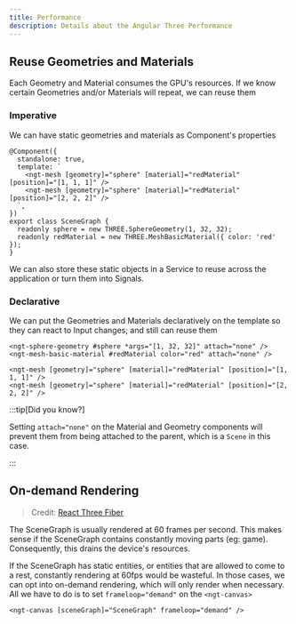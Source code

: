 ```yaml
---
title: Performance
description: Details about the Angular Three Performance
---
```


## Reuse Geometries and Materials

Each Geometry and Material consumes the GPU's resources. If we know certain Geometries and/or Materials will repeat, we can reuse them

### Imperative

We can have static geometries and materials as Component's properties

```angular-ts
@Component({
  standalone: true,
  template: `
    <ngt-mesh [geometry]="sphere" [material]="redMaterial" [position]="[1, 1, 1]" />
    <ngt-mesh [geometry]="sphere" [material]="redMaterial" [position]="[2, 2, 2]" />
  `,
})
export class SceneGraph {
  readonly sphere = new THREE.SphereGeometry(1, 32, 32);
  readonly redMaterial = new THREE.MeshBasicMaterial({ color: 'red' });
}
````

We can also store these static objects in a Service to reuse across the application or turn them into Signals.

### Declarative

We can put the Geometries and Materials declaratively on the template so they can react to Input changes; and still can reuse them

```angular-html
<ngt-sphere-geometry #sphere *args="[1, 32, 32]" attach="none" />
<ngt-mesh-basic-material #redMaterial color="red" attach="none" />

<ngt-mesh [geometry]="sphere" [material]="redMaterial" [position]="[1, 1, 1]" />
<ngt-mesh [geometry]="sphere" [material]="redMaterial" [position]="[2, 2, 2]" />
```

:::tip[Did you know?]

Setting `attach="none"` on the Material and Geometry components will prevent them from being attached to the parent, which is a `Scene` in this case.

:::

## On-demand Rendering

> Credit: [React Three Fiber](https://docs.pmnd.rs/react-three-fiber/advanced/scaling-performance#on-demand-rendering)

The SceneGraph is usually rendered at 60 frames per second. This makes sense if the SceneGraph contains constantly moving parts (eg: game). Consequently, this drains the device's resources.

If the SceneGraph has static entities, or entities that are allowed to come to a rest, constantly rendering at 60fps would be wasteful. In those cases, we can opt into on-demand rendering, which will only render when necessary. All we have to do is to set `frameloop="demand"` on the `<ngt-canvas>`

```angular-html
<ngt-canvas [sceneGraph]="SceneGraph" frameloop="demand" />
```

